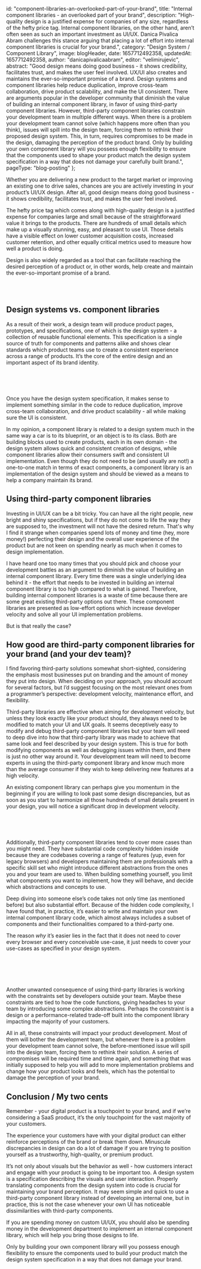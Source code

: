 
  id: "component-libraries-an-overlooked-part-of-your-brand",
  title: "Internal component libraries - an overlooked part of your brand",
  description:
    "High-quality design is a justified expense for companies of any size, regardless of the hefty price tag. Internal component libraries, on the other hand, aren’t often seen as such an important investment as UI/UX. Danica Pivalica Abram challenges this stance arguing that placing a lot of effort into internal component libraries is crucial for your brand.",
  category: "Design System / Component Library",
  image: blogHeader,
  date: 1657712492358,
  updatedAt: 1657712492358,
  author: "danicapivalicaabram",
  editor: "velimirujevic",
  abstract:
    "Good design means doing good business - it shows credibility, facilitates trust, and makes the user feel involved. UX/UI also creates and maintains the ever-so-important promise of a brand. Design systems and component libraries help reduce duplication, improve cross-team collaboration, drive product scalability, and make the UI consistent. There are arguments popular in the developer community that diminish the value of building an internal component library, in favor of using third-party component libraries. However, third-party component libraries constrain your development team in multiple different ways. When there is a problem your development team cannot solve (which happens more often than you think), issues will spill into the design team, forcing them to rethink their proposed design system. This, in turn, requires compromises to be made in the design, damaging the perception of the product brand. Only by building your own component library will you possess enough flexibility to ensure that the components used to shape your product match the design system specification in a way that does not damage your carefully built brand.",
  pageType: "blog-posting"
};

Whether you are delivering a new product to the target market or improving an existing one to drive sales, chances are you are actively investing in your product’s UI/UX design. After all, good design means doing good business - it shows credibility, facilitates trust, and makes the user feel involved.

The hefty price tag which comes along with high-quality design is a justified expense for companies large and small because of the straightforward value it brings to the products. There are hundreds of small details which make up a visually stunning, easy, and pleasant to use UI. Those details have a visible effect on lower customer acquisition costs, increased customer retention, and other equally critical metrics used to measure how well a product is doing.

Design is also widely regarded as a tool that can facilitate reaching the desired perception of a product or, in other words, help create and maintain the ever-so-important promise of a brand.

<ContentTable tocData={props.toc} />

<br />
<br />

## Design systems vs. component libraries

As a result of their work, a design team will produce product pages, prototypes, and specifications, one of which is the design system - a collection of reusable functional elements. This specification is a single source of truth for components and patterns alike and shows clear standards which product teams use to create a consistent experience across a range of products. It’s the core of the entire design and an important aspect of its brand identity.

<br/>

<ResponsiveImage src={DesignSystemOnMac} alt="An iMac displaying a design system on the screen" />
<br/>
<br/>

Once you have the design system specification, it makes sense to implement something similar in the code to reduce duplication, improve cross-team collaboration, and drive product scalability - all while making sure the UI is consistent.

In my opinion, a component library is related to a design system much in the same way a car is to its blueprint, or an object is to its class. Both are building blocks used to create products, each in its own domain - the design system allows quick and consistent creation of designs, while component libraries allow their consumers swift and consistent UI implementation. Even though they do not need to be (and usually are not!) a one-to-one match in terms of exact components, a component library is an implementation of the design system and should be viewed as a means to help a company maintain its brand.

## Using third-party component libraries

Investing in UI/UX can be a bit tricky. You can have all the right people, new bright and shiny specifications, but if they do not come to life the way they are supposed to, the investment will not have the desired return. That's why I find it strange when companies spend lots of money and time (hey, more money!) perfecting their design and the overall user experience of the product but are not keen on spending nearly as much when it comes to design implementation.

I have heard one too many times that you should pick and choose your development battles as an argument to diminish the value of building an internal component library. Every time there was a single underlying idea behind it - the effort that needs to be invested in building an internal component library is too high compared to what is gained. Therefore, building internal component libraries is a waste of time because there are some great existing third-party options out there. These component libraries are presented as low-effort options which increase developer velocity and solve all your UI implementation problems.

But is that really the case?

## How good are third-party component libraries for your brand (and your dev team)?

I find favoring third-party solutions somewhat short-sighted, considering the emphasis most businesses put on branding and the amount of money they put into design. When deciding on your approach, you should account for several factors, but I’d suggest focusing on the most relevant ones from a programmer’s perspective: development velocity, maintenance effort, and flexibility.

Third-party libraries are effective when aiming for development velocity, but unless they look exactly like your product should, they always need to be modified to match your UI and UX goals. It seems deceptively easy to modify and debug third-party component libraries but your team will need to deep dive into how that third-party library was made to achieve that same look and feel described by your design system. This is true for both modifying components as well as debugging issues within them, and there is just no other way around it. Your development team will need to become experts in using the third-party component library and know much more than the average consumer if they wish to keep delivering new features at a high velocity.

An existing component library can perhaps give you momentum in the beginning if you are willing to look past some design discrepancies, but as soon as you start to harmonize all those hundreds of small details present in your design, you will notice a significant drop in development velocity.

<br/>

<ResponsiveImage src={StrugglingWithTheUi} alt="A man in a white t-shirt sitting in a booth while struggling with something on his laptop" />
<br/>
<br/>

Additionally, third-party component libraries tend to cover more cases than you might need. They have substantial code complexity hidden inside because they are codebases covering a range of features (yup, even for legacy browsers) and developers maintaining them are professionals with a specific skill set who might introduce different abstractions from the ones you and your team are used to. When building something yourself, you limit what components you want to implement, how they will behave, and decide which abstractions and concepts to use.

Deep diving into someone else’s code takes not only time (as mentioned before) but also substantial effort. Because of the hidden code complexity, I have found that, in practice, it’s easier to write and maintain your own internal component library code, which almost always includes a subset of components and their functionalities compared to a third-party one.

The reason *why* it’s easier lies in the fact that it does not need to cover every browser and every conceivable use-case, it just needs to cover your use-cases as specified in your design system.

<br/>

<ResponsiveImage
  src={WorkOrganization}
  alt="A man in a blue plaid shirt doing some work organization by setting different sticky notes next to each other"
/>
<br/>
<br/>

Another unwanted consequence of using third-party libraries is working with the constraints set by developers outside your team. Maybe these constraints are tied to how the code functions, giving headaches to your team by introducing some complex abstractions. Perhaps the constraint is a design or a performance-related trade-off built into the component library impacting the majority of your customers.

All in all, these constraints will impact your product development. Most of them will bother the development team, but whenever there is a problem your development team cannot solve, the before-mentioned issue will spill into the design team, forcing them to rethink their solution. A series of compromises will be required time and time again, and something that was initially supposed to help you will add to more implementation problems and change how your product looks and feels, which has the potential to damage the perception of your brand.

## Conclusion / My two cents

Remember - your digital product is a touchpoint to your brand, and if we’re considering a SaaS product, it’s the only touchpoint for the vast majority of your customers.

The experience your customers have with your digital product can either reinforce perceptions of the brand or break them down. Minuscule discrepancies in design can do a lot of damage if you are trying to position yourself as a trustworthy, high-quality, or premium product.

It’s not only about visuals but the behavior as well - how customers interact and engage with your product is going to be important too. A design system is a specification describing the visuals and user interaction. Properly translating components from the design system into code is crucial for maintaining your brand perception. It may seem simple and quick to use a third-party component library instead of developing an internal one, but in practice, this is not the case whenever your own UI has noticeable dissimilarities with third-party components.

If you are spending money on custom UI/UX, you should also be spending money in the development department to implement an internal component library, which will help you bring those designs to life.

Only by building your own component library will you possess enough flexibility to ensure the components used to build your product match the design system specification in a way that does not damage your brand.

